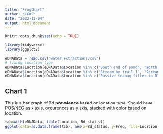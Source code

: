 ```yaml
---
title: "FrogChart"
author: "EEKS"
date: "2022-11-04"
output: html_document
---
```


```r
knitr::opts_chunk$set(echo = TRUE)

library(tidyverse)
library(ggplot2)
```

```r
eDNAData = read.csv("water_extractions.csv")
# fixing location type
eDNAData$Location[eDNAData$Location %in% c("South end of pond", "North end of pond", "Northeast end of pond", "Southeast end of pond", "Little Farm Pond 1", "Little Farm Pond 2", "Little Farm Pond 3", "Jewel Lake 1 ", "Jewel Lake 2")] <- "Pond"
eDNAData$Location[eDNAData$Location %in% c("Stream by trail 1", "Stream by trail 2")] <- "Stream"
eDNAData$Location[eDNAData$Location %in% c("Passive teabag filter in DI water", "DI water in bottle")] <- "Control"
```

## Chart 1

This is a bar graph of Bd **prevalence** based on location type. Should have POS/NEG as x axis, occurences as y axis, stacked with color based on location.

```r
tab=with(eDNAData, table(Location, Bd_status))
ggplot(data=as.data.frame(tab), aes(x=Bd_status, y=Freq, fill=Location))+geom_bar(position="stack", stat="identity")
```